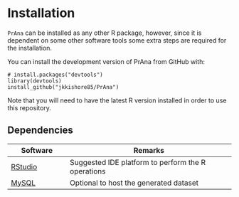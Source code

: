 # Installation {#install}

`PrAna` can be installed as any other R package, however, since it is dependent on some other software tools some extra steps are required for the installation.



You can install the development version of PrAna from GitHub with:

```
# install.packages("devtools")
library(devtools)
install_github("jkkishore85/PrAna")

```
Note that you will need to have the latest R version installed in order to use this repository.

## Dependencies

Software         | Remarks
-----------------| ----------------------------------------------
[RStudio][RStudio]   | Suggested IDE platform to perform the R operations
[MySQL][MySQL]   | Optional to host the generated dataset
[PrAnaViz Tutorial]: https://kishorejagadeesan.com/PrAna/handbook_bd/pranaviz.html
[MySQL]: https://www.mysql.com/
[RStudio]: https://rstudio.com/

\newpage
